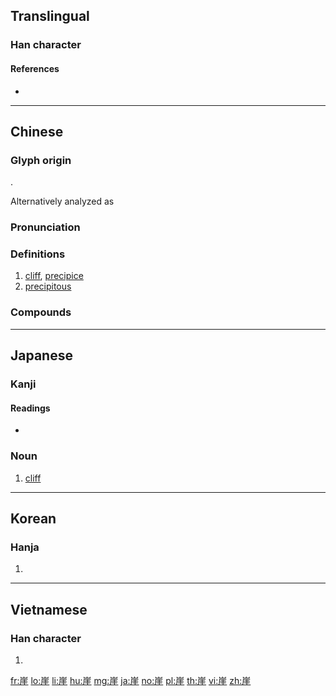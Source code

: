 {{also|岸}}
==Translingual==

===Han character===
{{Han char|rn=46|rad=山|as=08|sn=11|four=22214|canj=UMGG|ids=⿱山厓}}

====References====
* {{Han ref|kx=0314.080|dkj=08180|dj=0614.250|hdz=10778.080|uh=5D16|ud=23830|bh=B156|bd=45398}}

----

==Chinese==
{{zh-forms}}

===Glyph origin===
{{Han compound|山|t1=mountain|厓|t2=cliff|ls=psc|c1=s|c2=p}}.

Alternatively analyzed as {{Han compound|屵|t1=cliff|圭|ls=psc|c1=s|c2=p}}

===Pronunciation===
{{zh-pron
|m=崖
|ma=y
|c=ngaai4
|h=pfs=
|md=
|mn=qz,xm:gâ/tw,xm,zz:gâi
|w=
|mc=y
|oc=y
|cat=
}}

===Definitions===
{{zh-hanzi}}

# [[cliff]], [[precipice]]
# [[precipitous]]

===Compounds===
{{zh-der|不立崖岸|勒馬懸崖|墮崖|山崖|峻崖|崇崖|崖山|崖岸|崖岸自高|崖檢|崖次|崖涘|崖略|崖異|崖縣|崖邊|巉崖|巔崖|巔崖峻谷|懸崖|懸崖勒馬|懸崖峭壁|懸崖絕壁|摩崖|摩崖石刻|斷崖|海崖|海蝕崖|珠崖|瓊崖海棠|視覺懸崖|立崖岸|臨崖勒馬|自崖而反|骨崖崖}}

----

==Japanese==

===Kanji===
{{ja-kanji|grade=c|rs=山08}}

====Readings====
{{ja-kanjitab|がけ|yomi=k}}
* {{ja-readings|goon=[[げ]] (ge)|kanon=[[がい]] (gai)|kun=[[がけ]] (gake)}}

===Noun===
{{ja-noun|がけ}}

# [[cliff]]

----

==Korean==

===Hanja===
{{ko-hanja|hangeul=[[애]], [[의]]|rv=ae, ui|mr=ae, ŭi}}

# {{defn|lang=ko|sort=山08}}

----

==Vietnamese==

===Han character===
{{vi-hantu|[[nhai]], [[day]]|rs=山08}}

# {{defn|lang=vi|sort=山08}}

[[fr:崖]]
[[lo:崖]]
[[li:崖]]
[[hu:崖]]
[[mg:崖]]
[[ja:崖]]
[[no:崖]]
[[pl:崖]]
[[th:崖]]
[[vi:崖]]
[[zh:崖]]